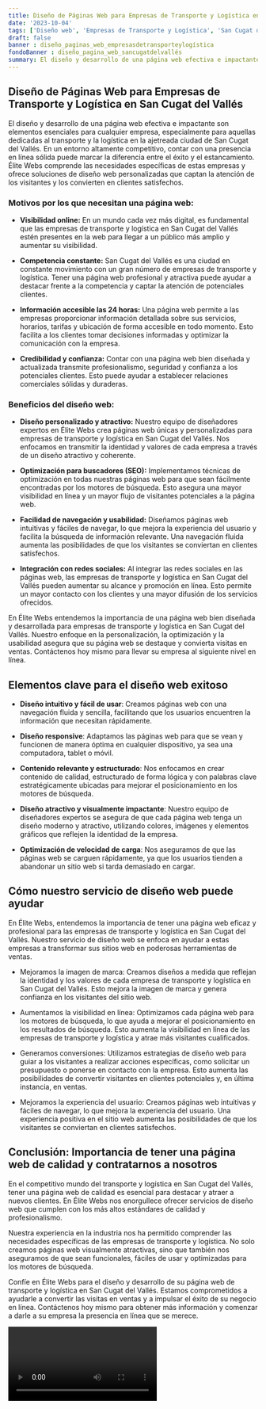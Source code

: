 ```yaml
---
title: Diseño de Páginas Web para Empresas de Transporte y Logística en San Cugat del Vallés
date: '2023-10-04'
tags: ['Diseño web', 'Empresas de Transporte y Logística', 'San Cugat del Vallés']
draft: false
banner : diseño_paginas_web_empresasdetransporteylogística
fondoBanner : diseño_pagina_web_sancugatdelvallés
summary: El diseño y desarrollo de una página web efectiva e impactante son elementos esenciales para cualquier empresa, especialmente para aquellas dedicadas al transporte y la logística en la ajetreada ciudad de San Cugat del Vallés. En un entorno altamente competitivo, contar con una presencia en línea sólida puede marcar la diferencia entre el éxito y el estancamiento. Élite Webs comprende las necesidades específicas de estas empresas y ofrece soluciones de diseño web personalizadas que captan la atención de los visitantes y los convierten en clientes satisfechos.
---
```


## **Diseño de Páginas Web para Empresas de Transporte y Logística en San Cugat del Vallés**

El diseño y desarrollo de una página web efectiva e impactante son elementos esenciales para cualquier empresa, especialmente para aquellas dedicadas al transporte y la logística en la ajetreada ciudad de San Cugat del Vallés. En un entorno altamente competitivo, contar con una presencia en línea sólida puede marcar la diferencia entre el éxito y el estancamiento. Élite Webs comprende las necesidades específicas de estas empresas y ofrece soluciones de diseño web personalizadas que captan la atención de los visitantes y los convierten en clientes satisfechos.

### **Motivos por los que necesitan una página web:**

- **Visibilidad online:** En un mundo cada vez más digital, es fundamental que las empresas de transporte y logística en San Cugat del Vallés estén presentes en la web para llegar a un público más amplio y aumentar su visibilidad.

- **Competencia constante:** San Cugat del Vallés es una ciudad en constante movimiento con un gran número de empresas de transporte y logística. Tener una página web profesional y atractiva puede ayudar a destacar frente a la competencia y captar la atención de potenciales clientes.

- **Información accesible las 24 horas:** Una página web permite a las empresas proporcionar información detallada sobre sus servicios, horarios, tarifas y ubicación de forma accesible en todo momento. Esto facilita a los clientes tomar decisiones informadas y optimizar la comunicación con la empresa.

- **Credibilidad y confianza:** Contar con una página web bien diseñada y actualizada transmite profesionalismo, seguridad y confianza a los potenciales clientes. Esto puede ayudar a establecer relaciones comerciales sólidas y duraderas.

### **Beneficios del diseño web:**

- **Diseño personalizado y atractivo:** Nuestro equipo de diseñadores expertos en Élite Webs crea páginas web únicas y personalizadas para empresas de transporte y logística en San Cugat del Vallés. Nos enfocamos en transmitir la identidad y valores de cada empresa a través de un diseño atractivo y coherente.

- **Optimización para buscadores (SEO):** Implementamos técnicas de optimización en todas nuestras páginas web para que sean fácilmente encontradas por los motores de búsqueda. Esto asegura una mayor visibilidad en línea y un mayor flujo de visitantes potenciales a la página web.

- **Facilidad de navegación y usabilidad:** Diseñamos páginas web intuitivas y fáciles de navegar, lo que mejora la experiencia del usuario y facilita la búsqueda de información relevante. Una navegación fluida aumenta las posibilidades de que los visitantes se conviertan en clientes satisfechos.

- **Integración con redes sociales:** Al integrar las redes sociales en las páginas web, las empresas de transporte y logística en San Cugat del Vallés pueden aumentar su alcance y promoción en línea. Esto permite un mayor contacto con los clientes y una mayor difusión de los servicios ofrecidos.

En Élite Webs entendemos la importancia de una página web bien diseñada y desarrollada para empresas de transporte y logística en San Cugat del Vallés. Nuestro enfoque en la personalización, la optimización y la usabilidad asegura que su página web se destaque y convierta visitas en ventas. Contáctenos hoy mismo para llevar su empresa al siguiente nivel en línea.

<GifSeo />

<Cta />

## Elementos clave para el diseño web exitoso

- **Diseño intuitivo y fácil de usar**: Creamos páginas web con una navegación fluida y sencilla, facilitando que los usuarios encuentren la información que necesitan rápidamente.

- **Diseño responsive**: Adaptamos las páginas web para que se vean y funcionen de manera óptima en cualquier dispositivo, ya sea una computadora, tablet o móvil.

- **Contenido relevante y estructurado**: Nos enfocamos en crear contenido de calidad, estructurado de forma lógica y con palabras clave estratégicamente ubicadas para mejorar el posicionamiento en los motores de búsqueda.

- **Diseño atractivo y visualmente impactante**: Nuestro equipo de diseñadores expertos se asegura de que cada página web tenga un diseño moderno y atractivo, utilizando colores, imágenes y elementos gráficos que reflejen la identidad de la empresa.

- **Optimización de velocidad de carga**: Nos aseguramos de que las páginas web se carguen rápidamente, ya que los usuarios tienden a abandonar un sitio web si tarda demasiado en cargar.

## Cómo nuestro servicio de diseño web puede ayudar

En Élite Webs, entendemos la importancia de tener una página web eficaz y profesional para las empresas de transporte y logística en San Cugat del Vallés. Nuestro servicio de diseño web se enfoca en ayudar a estas empresas a transformar sus sitios web en poderosas herramientas de ventas.

- Mejoramos la imagen de marca: Creamos diseños a medida que reflejan la identidad y los valores de cada empresa de transporte y logística en San Cugat del Vallés. Esto mejora la imagen de marca y genera confianza en los visitantes del sitio web.

- Aumentamos la visibilidad en línea: Optimizamos cada página web para los motores de búsqueda, lo que ayuda a mejorar el posicionamiento en los resultados de búsqueda. Esto aumenta la visibilidad en línea de las empresas de transporte y logística y atrae más visitantes cualificados.

- Generamos conversiones: Utilizamos estrategias de diseño web para guiar a los visitantes a realizar acciones específicas, como solicitar un presupuesto o ponerse en contacto con la empresa. Esto aumenta las posibilidades de convertir visitantes en clientes potenciales y, en última instancia, en ventas.

- Mejoramos la experiencia del usuario: Creamos páginas web intuitivas y fáciles de navegar, lo que mejora la experiencia del usuario. Una experiencia positiva en el sitio web aumenta las posibilidades de que los visitantes se conviertan en clientes satisfechos.

## Conclusión: Importancia de tener una página web de calidad y contratarnos a nosotros

En el competitivo mundo del transporte y logística en San Cugat del Vallés, tener una página web de calidad es esencial para destacar y atraer a nuevos clientes. En Élite Webs nos enorgullece ofrecer servicios de diseño web que cumplen con los más altos estándares de calidad y profesionalismo.

Nuestra experiencia en la industria nos ha permitido comprender las necesidades específicas de las empresas de transporte y logística. No solo creamos páginas web visualmente atractivas, sino que también nos aseguramos de que sean funcionales, fáciles de usar y optimizadas para los motores de búsqueda.

Confíe en Élite Webs para el diseño y desarrollo de su página web de transporte y logística en San Cugat del Vallés. Estamos comprometidos a ayudarle a convertir las visitas en ventas y a impulsar el éxito de su negocio en línea. Contáctenos hoy mismo para obtener más información y comenzar a darle a su empresa la presencia en línea que se merece.

<Video />

<CtaBot job='Empresas de Transporte y Logística' city='San Cugat del Vallés'/>

<Gmaps query='San Cugat del Vallés+españa+maps' />